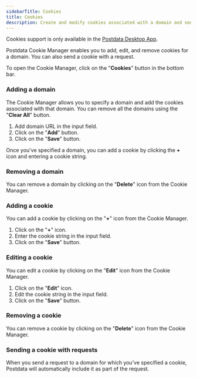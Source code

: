 ```yaml
---
sidebarTitle: Cookies
title: Cookies
description: Create and modify cookies associated with a domain and send cookies with requests.
---
```


<Info>Cookies support is only available in the [Postdata Desktop App](/documentation/clients/desktop).</Info>

Postdata Cookie Manager enables you to add, edit, and remove cookies for a domain. You can also send a cookie with a request.

To open the Cookie Manager, click on the "**Cookies**" button in the bottom bar.

### Adding a domain

The Cookie Manager allows you to specify a domain and add the cookies associated with that domain. You can remove all the domains using the "**Clear All**" button.

1. Add domain URL in the input field.
2. Click on the "**Add**" button.
3. Click on the "**Save**" button.

Once you've specified a domain, you can add a cookie by clicking the **+** icon and entering a cookie string.

### Removing a domain

You can remove a domain by clicking on the "**Delete**" icon from the Cookie Manager.

### Adding a cookie

You can add a cookie by clicking on the "**+**" icon from the Cookie Manager.

1. Click on the "**+**" icon.
2. Enter the cookie string in the input field.
3. Click on the "**Save**" button.

### Editing a cookie

You can edit a cookie by clicking on the "**Edit**" icon from the Cookie Manager.

1. Click on the "**Edit**" icon.
2. Edit the cookie string in the input field.
3. Click on the "**Save**" button.

### Removing a cookie

You can remove a cookie by clicking on the "**Delete**" icon from the Cookie Manager.

### Sending a cookie with requests

When you send a request to a domain for which you've specified a cookie, Postdata will automatically include it as part of the request.
